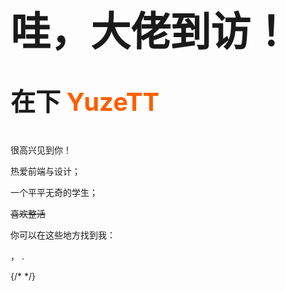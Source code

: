 
<h1>
  <div style="font-size: 4rem;">哇，大佬到访！</div>
  <p  style="font-size: 2.5rem;">在下 <span style="color: #FF5E00">YuzeTT</span></p>
</h1>
<h1>
  
</h1>

很高兴见到你！

热爱前端与设计；

一个平平无奇的学生；

~~喜欢整活~~

你可以在这些地方找到我：
<Link text="Github" color="#3b82f6" url="https://space.bilibili.com/102046047" icon="ri:github-fill" />，
<Link text="Bilibili" color="#f43f5e" url="https://space.bilibili.com/102046047" icon="ri:bilibili-fill" />.

{/* <LinkButton text="Github" url="https://github.com/YuzeTT" icon="logos:github-icon" />
<LinkButton text="Github" icon="logos:github-icon" />
<LinkButton text="Github" icon="logos:github-icon" />
<LinkButton text="Github" icon="logos:github-icon" /> */}
